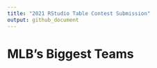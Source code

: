 ```yaml
---
title: "2021 RStudio Table Contest Submission"
output: github_document
---
```



# MLB's Biggest Teams